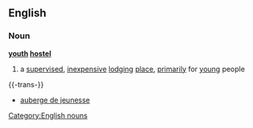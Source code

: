 ==English==
===Noun===
'''[[youth]] [[hostel]]'''
#a [[supervised]], [[inexpensive]] [[lodging]] [[place]], [[primarily]] for [[young]] people
{{-trans-}}
*{{fr}} [[auberge de jeunesse]][[Category:English nouns]]
